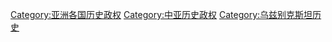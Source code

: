 [[Category:亚洲各国历史政权|Category:亚洲各国历史政权]]
[[Category:中亚历史政权|Category:中亚历史政权]]
[[Category:乌兹别克斯坦历史|Category:乌兹别克斯坦历史]]